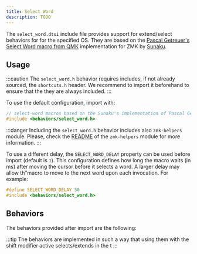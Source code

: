 ---
title: Select Word
description: TODO
---


The `select_word.dtsi` include file provides support for extend/select behaviors for for the specified OS.
They are based on the [Pascal Getreuer's Select Word macro from QMK](https://getreuer.info/posts/keyboards/select-word/index.html)
implementation for ZMK by [Sunaku](https://github.com/sunaku/glove80-keymaps).

## Usage

:::caution
The `select_word.h` behavior requires includes, if not already sourced, the `shortcuts.h` header.
We recommend to import it beforehand to ensure that the they are always included.
:::

To use the default configuration, import with:

```c
// select-word macros based on the Sunaku's implementation of Pascal Getreuer's Select Word macro from QMK
#include <behaviors/select_word.h>
```

:::danger
Including the `select_word.h` behavior includes also `zmk-helpers` module.
Please, check the [README](https://github.com/urob/zmk-helpers/blob/main/README.md) of the `zmk-helpers` module for more information.
:::

To use a different delay, the `SELECT_WORD_DELAY` property can be used before import (default is `1`).
This configuration defines how long the macro waits (in ms) after moving the cursor before it selects a word.
A larger delay may allow th"macro to move to the next word upon each invocation.
For example:

```c
#define SELECT_WORD_DELAY 50
#include <behaviors/select_word.h>
```

## Behaviors

The behaviors provided after import are the following:

<BehaviorTable name="select_word" />


:::tip
The behaviors are implemented in such a way that using them with the shift modifier active selects/extends in the t
:::
